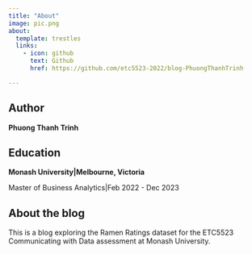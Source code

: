 ```yaml
---
title: "About"
image: pic.png
about:
  template: trestles
  links:
    - icon: github
      text: Github
      href: https://github.com/etc5523-2022/blog-PhuongThanhTrinh

---
```


## Author

**Phuong Thanh Trinh**

## Education

**Monash University|Melbourne, Victoria**

Master of Business Analytics|Feb 2022 - Dec 2023

## About the blog

This is a blog exploring the Ramen Ratings dataset for the ETC5523 Communicating with Data assessment at Monash University.
